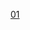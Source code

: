 {{Cat main|巴黎第一區}}
{{Paris Arrondissements|arrondissement={{{arrondissement|1er}}}}}
{{Commonscat|Paris Ier arrondissement}}

[[Category:巴黎区份|01]]